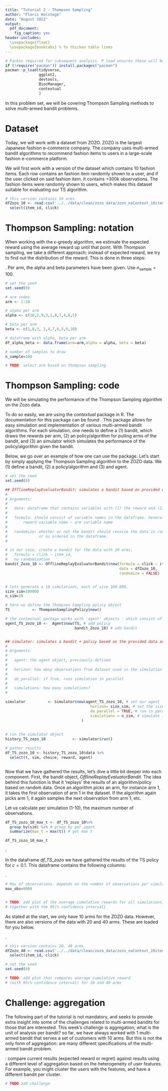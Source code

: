 ```yaml
---
title: "Tutorial 2 - Thompson Sampling"
author: "Floris Holstege"
date: "August 2022"
output:
  pdf_document:
    fig_caption: yes
header-includes: 
  \usepackage{float} 
  \usepackage{booktabs} % To thicken table lines
---
```


```r

# Packes required for subsequent analysis. P_load ensures these will be installed and loaded. 
if (!require("pacman")) install.packages("pacman")
pacman::p_load(tidyverse,
               ggplot2,
               devtools,
               BiocManager,
               contextual
               )
```

In this problem set, we will be covering Thompson Sampling methods to solve multi-armed bandit problems. 


# Dataset

Today, we will work with a dataset from ZOZO. ZOZO is the largest Japanese fashion e-commerce company. The company uses multi-armed bandit algorithms to recommend fashion items to users in a large-scale fashion e-commerce platform. 

We will first work with a version of the dataset which contains 10 fashion items. Each row contains an fashion item randomly shown to a user, and if the user clicked on said fashion item. It contains +300k observations. The fashion items were randomly shown to users, which makes this dataset suitable for evaluating our TS algorithm. 


```r


# this version contains 10 arms
dfZozo_10 <- read.csv('../../data/clean/zozo_data/zozo_noContext_10items.csv')%>%
  select(item_id, click)


```



# Thompson Sampling: notation

When working with the $\epsilon$-greedy algorithm, we estimate the expected reward using the average reward up until that point. With Thompson sampling, we take a different approach; instead of expected reward, we try to find out the distribution of the reward. This is done in three steps:
\begin{enumerate}
  \item Let $Q_t(a)$ follow a beta distribution: $f(x: \alpha_t, \beta_t) = \frac{\Gamma(\alpha_t + \beta_t)}{\Gamma(\alpha_t) \cdot \Gamma(\beta_t)}x ^{\alpha_t - 1}(1-x)^{\beta_t - 1}$. At $t=0$, every arm follows the same beta distribution with $\alpha_0=1, \beta_0=1$. 
  \item At each $t$, the algorithm samples $n_{\mathrm{sample}}$ observations from each of the distributions. The arm which has the highest average reward according to the sample is the chosen arm. 
  \item We then observe the reward $r_t$, and update the parameters of the distribution accordingly. 
  \begin{itemize}
    \item $\alpha_t = \alpha_{t-1} + r_t$
    \item $\beta_t = \beta_{t-1} + 1 - r_t$
  \end{itemize}
\end{enumerate}

\textbf{Task 1: select from the dataframe below an arm according to the Thompson Sampling algorithm}. Per arm, the alpha and beta parameters have been given. Use $n_{\mathrm{sample}}=100$.

```r

# set the seed
set.seed(0)

# arm index
arm <- 1:10

# alpha per arm
alpha <- c(10,2,9,3,1,8,7,4,6,5)

# beta per arm
beta <- c(1,8,3, 2,4,7,6,5,9,10)

# dataframe with alpha, beta per arm
df_alpha_beta <- data.frame(arm=arm,alpha = alpha, beta = beta)

# number of samples to draw
n_sample=100

# TODO: select arm based on thompson sampling

```
# Thompson Sampling: code

We will be simulating the performance of the Thompson Sampling algorithm on the Zozo data.

To do so easily, we are using the _contextual_ package in R. The documentation for this package can be found \href{ https://nth-iteration-labs.github.io/contextual/}{here}. This package allows for easy simulation and implementation of various multi-armed bandit algorithms. For each simulation, one needs to define a (1) bandit, which draws the rewards per arm, (2) an policy/algorithm for pulling arms of the bandit, and (3) an simulator which simulates the performance of the policy/algorithm given the bandit. 

Below, we go over an example of how one can use the package. Let's start by simply applying the Thompson Sampling algorithm to the ZOZO data. We (1) define a bandit, (2) a policy/algorithm and (3) and agent. 


```r

# set the seed
set.seed(0)

## OfflineReplayEvaluatorBandit: simulates a bandit based on provided data
#
# Arguments:
#
#   data: dataframe that contains variables with (1) the reward and (2) the arms
#
#   formula: should consist of variable names in the dataframe. General structure is: 
#       reward variable name ~ arm variable name
#
#   randomize: whether or not the bandit should receive the data in random order,
#              or as ordered in the dataframe.
#

# in our case, create a bandit for the data with 20 arms, 
#   formula = click ~ item_id, 
#   no randomization 
bandit_Zozo_10 <- OfflineReplayEvaluatorBandit$new(formula = click ~ item_id,
                                                   data = dfZozo_10,
                                                   randomize = FALSE)


# lets generate a 10 simulations, each of size 100.000,
size_sim=100000
n_sim=10

# here we define the Thompson Sampling policy object
TS          <- ThompsonSamplingPolicy$new()

# the contextual package works with 'agent' objects - which consist of a policy and a bandit
agent_TS_zozo_10 <-  Agent$new(TS, # add policy
                               bandit_Zozo_10) # add bandit


## simulator: simulates a bandit + policy based on the provided data and parameters
#
# Arguments:
#
#   agent: the agent object, previously defined
#
#   horizon: how many observations from dataset used in the simulation
#
#   do_parallel: if True, runs simulation in parallel
#
#   simulations: how many simulations?
#

simulator          <- Simulator$new(agent_TS_zozo_10, # set our agent
                                      horizon= size_sim, # set the sizeof each simulation
                                      do_parallel = TRUE, # run in parallel for speed
                                      simulations = n_sim, # simulate it n_sim times
                                  )
  
  
# run the simulator object  
history_TS_zozo_10            <- simulator$run()

# gather results
df_TS_zozo_10 <- history_TS_zozo_10$data %>%
  select(t, sim, choice, reward, agent) 



```

Now that we have gathered the results, let's dive a little bit deeper into each component. First, the bandit object, _OfflineReplayEvaluatorBandit_. The idea behind this function is that it 'replays' the results of an algorithm/policy based on random data. Once an algorithm picks an arm, for instance arm 1, it takes the first observation of arm 1 in the dataset. If the algorithm again picks arm 1, it again samples the next observation from arm 1, etc. 


\newpage 
Let us calculate per simulation (1-10), the maximum number of observations. 

```r
df_TS_zozo_10_max_t <- df_TS_zozo_10%>%
  group_by(sim) %>% # group by per agent
  summarize(max_t = max(t)) # get max t

df_TS_zozo_10_max_t
```


\textbf{Task 2: answer below: why is the maximum number of observations different for each simulation?}

\textbf{Answer}: 


In the dataframe _df_TS_zozo_ we have gathered the results of the TS policy for $c=0.1$. This dataframe contains the following columns: 
\begin{itemize}
\item \textbf{$t$}: the step at which a choice was made
\item \textbf{sim}: the simulation for which we observe results
\item \textbf{choice}: the choice made by the algorithm
\item \textbf{reward}: the reward observed by the algorithm
\item \textbf{agent}: column containing the name of the agent 
\end{itemize}

\textbf{Task 3: using this dataframe, make a plot of the average cumulative rewards for all simulations, together with the 95\% confidence interval}. 



```r

# Max of observations. Depends on the number of observations per simulation
max_obs=9000


# TODO: add plot of the average cumulative rewards for all simulations, 
# together with the 95\% confidence interval}. 

```


\newpage 
As stated at the start, we only have 10 arms for the ZOZO data. However, there are also versions of the data with 20 and 40 arms. These are loaded for you below. 



\textbf{Task 4: repeat the steps in the tutorial above, but now for the data 40 arms. Make a plot that compares the average cumulative reward (with 95\% confidence interval) for 10 and 40 arms. For which version does Thompson Sampling perform better?}. 


```r

# this version contains 20, 40 arms
dfZozo_40 <- read.csv('../../data/clean/zozo_data/zozo_noContext_20items.csv')%>% 
  select(item_id, click)


```


```r
# set the seed
set.seed(0)

# TODO: add plot that compares average cumulative reward  
# (with 95\% confidence interval) for 10 and 40 arms

```


\newpage
# Challenge: aggregation

The following part of the tutorial is not mandatory, and seeks to provide extra insight into some of the challenges related to multi-armed bandits for those that are interested. This week's challenge is aggregation; what is the unit of analysis per bandit? so far, we have  always worked with 1 multi-armed bandit that serves a set of customers with 10 arms. But this is not the only form of aggregation: are many different specifications of the multi-armed bandit problem. 

\begin{itemize}
\item For instance, on a website you might have multiple spots to show products. One might decide to have a bandit per spot on the website. In the case of the ZOZO dataset, there are 3 spots on the page to show products. This increases the number of bandits from 1 to 3. 
\item One could also have a bandit per customer. Imagine we have 10 users that very frequently visit our website. In this case, the number of bandits goes from 1 to 10. 
\item We might have a bandit per spot per customer. In the case of the ZOZO dataset, if we take the 10 most frequent visitors, this would mean having $3 \cdot 10 = 30$ bandits.
\item There are a myriad of ways one can aggregate; for instance, per type of product on the ZOZO website (shirts, shoes, etc. ) or broader categories (Male clothing, Female clothing, etc.)


\end{itemize}

\textbf{Challenge}: compare current results (expected reward or regret) against results using a different level of aggregation based on the heterogeneity of user features. For example, you might cluster the users with the features, and have a different bandit per cluster. 

```r
# TODO add challenge


```



